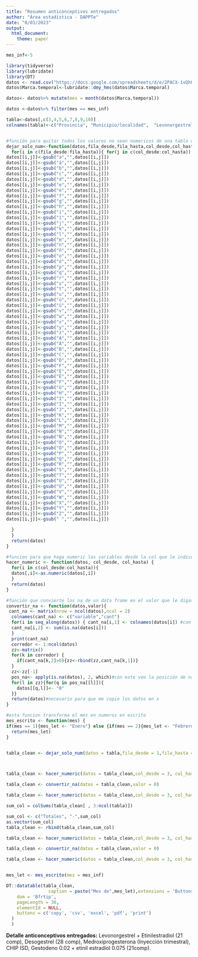 ```yaml
---
title: "Resumen anticonceptivos entregados"
author: "Área estadística - DAPPTe"
date: "8/03/2023"
output:
  html_document:
    theme: paper
---
```


```r
mes_inf<-5
```


```r
library(tidyverse)
library(lubridate)
library(DT)
datos <- read.csv("https://docs.google.com/spreadsheets/d/e/2PACX-1vQhUJ_P05qmjRHFDibfuCgASOmxYnaljEiRlNbDCuh7sVxjbuH0kbVv2qZ_uEwyrh3w0uBhr8wN2xG6/pub?gid=152054715&single=true&output=csv",encoding = "utf-8")
datos$Marca.temporal<-lubridate::dmy_hms(datos$Marca.temporal)

datos<- datos%>% mutate(mes = month(datos$Marca.temporal))

datos <-datos%>% filter(mes == mes_inf)

tabla<-datos[,c(3,4,5,6,7,8,9,10)]
colnames(tabla)<-c("Provincia",	"Municipio/localidad",	"Levonorgestrel + Etinilestradiol",	"Desogestrel",	"Medroxiprogesterona",	"CHIP ISD",	"Gestodeno + Etinilestradiol","Levonovogestrel 1.5 mg")


#función para quitar todos los valores no sean numericos de una tabla desde-hasta la la fila y columna que le digo
dejar_solo_num<-function(datos,fila_desde,fila_hasta,col_desde,col_hasta){
  for(i in c(fila_desde:fila_hasta)){ for(j in c(col_desde:col_hasta)) {
datos[[i,j]]<-gsub("a","",datos[[i,j]])
datos[[i,j]]<-gsub("á","",datos[[i,j]])
datos[[i,j]]<-gsub("b","",datos[[i,j]])
datos[[i,j]]<-gsub("c","",datos[[i,j]])
datos[[i,j]]<-gsub("d","",datos[[i,j]])
datos[[i,j]]<-gsub("e","",datos[[i,j]])
datos[[i,j]]<-gsub("é","",datos[[i,j]])
datos[[i,j]]<-gsub("f","",datos[[i,j]])
datos[[i,j]]<-gsub("g","",datos[[i,j]])
datos[[i,j]]<-gsub("h","",datos[[i,j]])
datos[[i,j]]<-gsub("i","",datos[[i,j]])
datos[[i,j]]<-gsub("í","",datos[[i,j]])
datos[[i,j]]<-gsub("j","",datos[[i,j]])
datos[[i,j]]<-gsub("k","",datos[[i,j]])
datos[[i,j]]<-gsub("l","",datos[[i,j]])
datos[[i,j]]<-gsub("m","",datos[[i,j]])
datos[[i,j]]<-gsub("n","",datos[[i,j]])
datos[[i,j]]<-gsub("ñ","",datos[[i,j]])
datos[[i,j]]<-gsub("o","",datos[[i,j]])
datos[[i,j]]<-gsub("ó","",datos[[i,j]])
datos[[i,j]]<-gsub("p","",datos[[i,j]])
datos[[i,j]]<-gsub("q","",datos[[i,j]])
datos[[i,j]]<-gsub("r","",datos[[i,j]])
datos[[i,j]]<-gsub("s","",datos[[i,j]])
datos[[i,j]]<-gsub("t","",datos[[i,j]])
datos[[i,j]]<-gsub("u","",datos[[i,j]])
datos[[i,j]]<-gsub("ú","",datos[[i,j]])
datos[[i,j]]<-gsub("ü","",datos[[i,j]])
datos[[i,j]]<-gsub("v","",datos[[i,j]])
datos[[i,j]]<-gsub("w","",datos[[i,j]])
datos[[i,j]]<-gsub("x","",datos[[i,j]])
datos[[i,j]]<-gsub("y","",datos[[i,j]])
datos[[i,j]]<-gsub("z","",datos[[i,j]])
datos[[i,j]]<-gsub("A","",datos[[i,j]])
datos[[i,j]]<-gsub("Á","",datos[[i,j]])
datos[[i,j]]<-gsub("B","",datos[[i,j]])
datos[[i,j]]<-gsub("C","",datos[[i,j]])
datos[[i,j]]<-gsub("D","",datos[[i,j]])
datos[[i,j]]<-gsub("F","",datos[[i,j]])
datos[[i,j]]<-gsub("E","",datos[[i,j]])
datos[[i,j]]<-gsub("É","",datos[[i,j]])
datos[[i,j]]<-gsub("F","",datos[[i,j]])
datos[[i,j]]<-gsub("G","",datos[[i,j]])
datos[[i,j]]<-gsub("H","",datos[[i,j]])
datos[[i,j]]<-gsub("I","",datos[[i,j]])
datos[[i,j]]<-gsub("Í","",datos[[i,j]])
datos[[i,j]]<-gsub("J","",datos[[i,j]])
datos[[i,j]]<-gsub("K","",datos[[i,j]])
datos[[i,j]]<-gsub("L","",datos[[i,j]])
datos[[i,j]]<-gsub("M","",datos[[i,j]])
datos[[i,j]]<-gsub("N","",datos[[i,j]])
datos[[i,j]]<-gsub("Ñ","",datos[[i,j]])
datos[[i,j]]<-gsub("O","",datos[[i,j]])
datos[[i,j]]<-gsub("Ó","",datos[[i,j]])
datos[[i,j]]<-gsub("P","",datos[[i,j]])
datos[[i,j]]<-gsub("Q","",datos[[i,j]])
datos[[i,j]]<-gsub("R","",datos[[i,j]])
datos[[i,j]]<-gsub("S","",datos[[i,j]])
datos[[i,j]]<-gsub("T","",datos[[i,j]])
datos[[i,j]]<-gsub("U","",datos[[i,j]])
datos[[i,j]]<-gsub("Ú","",datos[[i,j]])
datos[[i,j]]<-gsub("V","",datos[[i,j]])
datos[[i,j]]<-gsub("W","",datos[[i,j]])
datos[[i,j]]<-gsub("X","",datos[[i,j]])
datos[[i,j]]<-gsub("Y","",datos[[i,j]])
datos[[i,j]]<-gsub("Z","",datos[[i,j]])
datos[[i,j]]<-gsub(" ","",datos[[i,j]])

  }
  }
  return(datos)
}

#funcion para que haga numeric las variables desde la col que le indico hast ala que le indico
hacer_numeric <- function(datos, col_desde, col_hasta) {
  for(i in c(col_desde:col_hasta)){
  datos[,i]<-as.numeric(datos[,i])
  }
  return(datos)
}

#función que convierte los na de un data frame en el valor que le digas y te dice cuantos cambio por variable
convertir_na <- function(datos,valor){                     
 cant_na <- matrix(nrow = ncol(datos),ncol = 2)
  colnames(cant_na) <- c("variable","cant")
  for(i in seq_along(datos)) { cant_na[i,1] <- colnames(datos[i]) #con este veo la cantidad de los na
  cant_na[i,2] <- sum(is.na(datos[i]))
  }
  print(cant_na)
  corredor <- 1:ncol(datos)
  zz<-matrix()
  for(k in corredor) {
    if(cant_na[k,2]>0){zz<-rbind(zz,cant_na[k,1])}
  }
  zz<-zz[-1]
  pos_na<- apply(is.na(datos), 2, which)#con este veo la posición de na
  for(l in zz){for(q in pos_na[[l]]){
    datos[[q,l]]<- "0"
  }}
  return(datos)#necesario para que me copie los datos en x
}

#esta funcion transforma el mes en numeros en escrito
mes_escrito <- function(mes) {
if(mes == 1){mes_let <- "Enero"} else {if(mes == 2){mes_let <- "Febrero"} else {if(mes == 3){mes_let <- "Marzo"} else {if(mes == 4){mes_let <- "Abril"} else {if(mes == 5){mes_let <- "Mayo"} else {if(mes == 6){mes_let <- "Junio"} else {if(mes == 7){mes_let <- "Julio"} else {if(mes == 8){mes_let <- "Agosto"} else {if(mes == 9){mes_let <- "Septiembre"} else {if(mes == 10){mes_let <- "Octubre"} else {if(mes == 11){mes_let <- "Noviembre"} else {if(mes == 12){mes_let <- "Diciembre"}}}}}}}}}}}}
  return(mes_let)
}


tabla_clean <- dejar_solo_num(datos = tabla,fila_desde = 1,fila_hasta = nrow(tabla),col_desde = 3,col_hasta = ncol(tabla))



tabla_clean <- hacer_numeric(datos = tabla_clean,col_desde = 3, col_hasta = ncol(tabla))

tabla_clean <- convertir_na(datos = tabla_clean,valor = 0)

tabla_clean <- hacer_numeric(datos = tabla_clean,col_desde = 3, col_hasta = ncol(tabla))

sum_col = colSums(tabla_clean[ , 3:ncol(tabla)])

sum_col <- c("Totales", "-",sum_col)
as.vector(sum_col)
tabla_clean <- rbind(tabla_clean,sum_col)

tabla_clean <- hacer_numeric(datos = tabla_clean,col_desde = 3, col_hasta = ncol(tabla))

tabla_clean <- convertir_na(datos = tabla_clean,valor = 0)

tabla_clean <- hacer_numeric(datos = tabla_clean,col_desde = 3, col_hasta = ncol(tabla))


mes_let <- mes_escrito(mes = mes_inf)


```

```r

DT::datatable(tabla_clean,
                caption = paste("Mes de",mes_let),extensions = 'Buttons', options = list(
    dom = 'Bfrtip',
    pageLength = 30,
    elementId = NULL,
    buttons = c('copy', 'csv', 'excel', 'pdf', 'print')
  )
  )

```


**Detalle anticonceptivos entregados:** Levonorgestrel + Etinilestradiol (21 comp),	Desogestrel  (28 comp),	Medroxiprogesterona (Inyección trimestral),	CHIP ISD,	Gestodeno 0.02 + etinil estradiol 0.075 (21comp).

